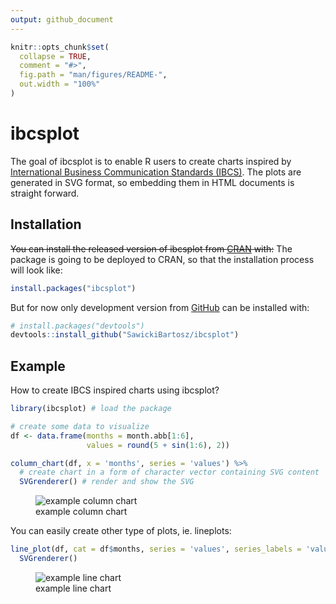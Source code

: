 ```yaml
---
output: github_document
---
```


<!-- README.md is generated from README.Rmd. Please edit that file -->

```r
knitr::opts_chunk$set(
  collapse = TRUE,
  comment = "#>",
  fig.path = "man/figures/README-",
  out.width = "100%"
)
```

# ibcsplot

<!-- badges: start -->
<!-- badges: end -->

The goal of ibcsplot is to enable R users to create charts inspired by [International Business Communication Standards (IBCS)](https://www.ibcs.com/). The plots are generated in SVG format, so embedding them in HTML documents is straight forward. 

## Installation

~~You can install the released version of ibcsplot from [CRAN](https://CRAN.R-project.org) with:~~ The package is going to be deployed to CRAN, so that the installation process will look like:

``` r
install.packages("ibcsplot")
```

But for now only development version from [GitHub](https://github.com/) can be installed with:

``` r
# install.packages("devtools")
devtools::install_github("SawickiBartosz/ibcsplot")
```

## Example

How to create IBCS inspired charts using ibcsplot? 

```r
library(ibcsplot) # load the package

# create some data to visualize
df <- data.frame(months = month.abb[1:6],
                 values = round(5 + sin(1:6), 2))

column_chart(df, x = 'months', series = 'values') %>% 
  # create chart in a form of character vector containing SVG content
  SVGrenderer() # render and show the SVG 
```
![example column chart](man/figures/README-example-columns-1.svg)

You can easily create other type of plots, ie. lineplots:

```r 
line_plot(df, cat = df$months, series = 'values', series_labels = 'values') %>% 
  SVGrenderer()
```
![example line chart](man/figures/README-example-lines-1.svg)
